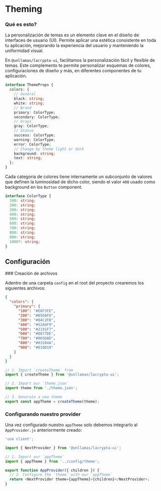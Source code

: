 
# Theming

### Qué es esto?

La personalización de temas es un elemento clave en el diseño de interfaces de usuario (UI). Permite aplicar una estética consistente en toda tu aplicación, mejorando la experiencia del usuario y manteniendo la uniformidad visual.

En `@unllamas/lacrypta-ui`, facilitamos la personalización fácil y flexible de temas. Este complemento te permite personalizar esquemas de colores, configuraciones de diseño y más, en diferentes componentes de tu aplicación.

```ts
interface ThemeProps {
  colors: {
    // General
    black: string;
    white: string;
    // Brand
    primary: ColorType;
    secondary: ColorType;
    // Grays
    gray: ColorType;
    // Status
    success: ColorType;
    warning: ColorType;
    error: ColorType;
    // Change by theme light or dark
    background: string;
    text: string;
  };
}
```

Cada categoria de colores tiene internamente un subconjunto de valores que definen la luminosidad de dicho color, siendo el valor `400` usado como background en los `Button` component.

```ts
interface ColorType {
  100: string;
  200: string;
  300: string;
  400: string;
  500: string;
  600: string;
  700: string;
  800: string;
  900: string;
  1000?: string;
}
```

## Configuración
<Steps>
### Creación de archivos

Adentro de una carpeta `config` en el root del proyecto crearemos los siguientes archivos:

```json copy filename="config/theme.json"
{
  "colors": {
    "primary": {
      "100": "#E6F3FE",
      "200": "#B5DAFD",
      "300": "#84C2FB",
      "400": "#52A9F9",
      "500": "#2191F7",
      "600": "#0877DE",
      "700": "#065DAD",
      "800": "#03284A",
      "900": "#010D19"
    }
  }
}
```

```js copy filename="config/theme.js"
// 1. Import `createTheme` from 
import { createTheme } from '@unllamas/lacrypta-ui';

// 2. Import our `theme.json`
import theme from './theme.json';

// 3. Generate a new theme
export const appTheme = createTheme(theme);
```

### Configurando nuestro provider

Una vez configurado nuestro `appTheme` solo debemos integrarlo al `AppProvider.js` anteriormente creado:

``` js copy {6, 10} filename="context/AppProvider.js"
'use client';

import { NextProvider } from '@unllamas/lacrypta-ui';

// 1. Import our `appTheme`
import { appTheme } from '../config/theme';

export function AppProvider({ children }) {
  // 2. Configure the `theme` with our `appTheme`
  return <NextProvider theme={appTheme}>{children}</NextProvider>;
}
```
</Steps>